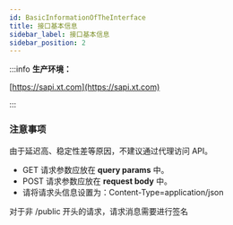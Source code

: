 ```yaml
---
id: BasicInformationOfTheInterface
title: 接口基本信息
sidebar_label: 接口基本信息
sidebar_position: 2
---
```


:::info **生产环境：**

 [https://sapi.xt.com](https://sapi.xt.com)

:::

### 注意事项

由于延迟高、稳定性差等原因，不建议通过代理访问 API。

- GET 请求参数应放在 **query params** 中。
- POST 请求参数应放在 **request body** 中。
- 请将请求头信息设置为：Content-Type=application/json

对于非 /public 开头的请求，请求消息需要进行签名

